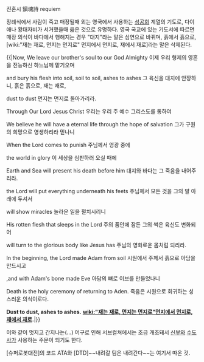 진혼시 鎭魂詩 requiem

장례식에서 사람이 죽고 매장될때 외는 영국에서 사용하는 [[성공회]] 계열의 기도로, 다이애나 황태자비가 서거했을때 읊은 것으로 유명하다. 영국 국교에 있는 기도서에 따르면 매장 의식이 바다에서 행해지는 경우 "대지"라는 말은 심연으로 바뀌며, 흙에서 흙으로, [wiki:"재는 재로, 먼지는 먼지로" 먼지에서 먼지로, 재에서 재로]라는 말은 삭제된다.
  
{{|Now, We leave our brother's soul to our God Almighty
이제 우리 형제의 영혼을 전능하신 하느님께 맡기오며

and bury his flesh into soil, soil to soil, ashes to ashes 
그 육신을 대지에 안장하니, 흙은 흙으로, 재는 재로,

dust to dust
먼지는 먼지로 돌아가리라.


Through Our Lord Jesus Christ
우리는 우리 주 예수 그리스도를 통하여

We believe he will have a eternal life through the hope of salvation
그가 구원의 희망으로 영생하리라 믿나니

When the Lord comes to punish
주님께서 영광 중에

the world in glory
이 세상을 심판하러 오실 때에

Earth and Sea will present his death before him
대지와 바다는 그 죽음을 내어주리라.


the Lord will put everything underneath his feets
주님께서 모든 것을 그의 발 아래에 두셔서

will show miracles
놀라운 일을 펼치시리니

His rotten flesh that sleeps in the Lord
주의 품안에 잠든 그의 썩은 육신도 변화되어

will turn to the glorious body like Jesus has
주님의 영화로운 몸처럼 되리라.

In the beginning, the Lord made Adam from soil
시원에서 주께서 흙으로 아담을 만드시고

,and with Adam's bone made Eve 
아담의 뼈로 이브를 만들었나니

Death is the holy ceremony of returning to Aden.
죽음은 시원으로 회귀하는 성스러운 의식이로다.


'''Dust to dust, ashes to ashes.'''
'''[[wiki:"재는 재로, 먼지는 먼지로"먼지에서 먼지로, 재에서 재로]].'''|}}

이와 같이 멋지고 간지나는(...) 어구로 인해 서브컬쳐에서는 조금 개조돼서 [[신부]]와 [[수도사]]가 사용하는 주문이 되기도 한다.

[슈퍼로봇대전]의 코드 ATA와 [DTD]~~내려갈 팀은 내려간다~~는 여기서 따온 것.
 

